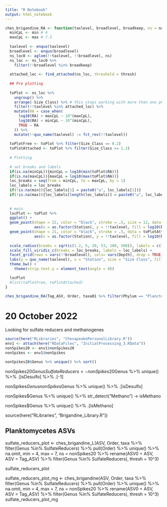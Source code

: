```yaml
---
title: "R Notebook"
output: html_notebook
---
```


```r
ches_brigandine_RA <- function(taxlevel, broadlevel, broadkeep, ns = nonSpikes20, min = NA, max = NA, thresh = 10^6){
  minCpL <- min # 4
  maxCpL <- max # 7.5
  
  taxlevel <- enquo(taxlevel)
  broadlevel <- enquo(broadlevel)
  ns_loc0 <- aglom(!!taxlevel, !!broadlevel, ns)
  ns_loc <- ns_loc0 %>%
    filter(!!broadlevel %in% broadkeep)
  
  attached_loc <- find_attached(ns_loc, threshold = thresh)
  
  ## Pre plotting
  
  toPlot <- ns_loc %>%
    ungroup() %>%
    arrange(-Size_Class) %>% # this stops working with more than one phylum # are there NA values?
    filter(!!taxlevel %in% attached_loc) %>%
    mutate(RA = case_when(
      log10(RA) > maxCpL ~ 10^(maxCpL),
      log10(RA) < minCpL ~ 10^(minCpL),
      TRUE ~ RA
    )) %>%
    mutate(!!quo_name(taxlevel) := fct_rev(!!taxlevel))
  
  toPlotFree <- toPlot %>% filter(Size_Class == 0.2)
  toPlotAttached <- toPlot %>% filter(Size_Class >= 1.2)
  
  # Plotting
  
  # set breaks and labels
  if(is.na(minCpL)){minCpL = log10(min(toPlot$RA))}
  if(is.na(maxCpL)){maxCpL = log10(max(toPlot$RA))}
  loc_breaks = seq(from = minCpL, to = maxCpL, by = 1)
  loc_labels = loc_breaks
  if(!is.na(min)){loc_labels[1] = paste0("≤", loc_labels[1])}
  if(!is.na(max)){loc_labels[length(loc_labels)] = paste0("≥", loc_labels[length(loc_labels)])}
  
  
  # main
  locPlot <- toPlot %>%
  ggplot() +
  geom_point(shape = 22, color = "black", stroke = .5, size = 12, data = toPlotFree,
             aes(x = as.factor(Station), y = !!taxlevel, fill = log10(RA))) +
  geom_point(shape = 21, color = "black", stroke = .5, data = toPlotAttached,
             aes(x = as.factor(Station), y = !!taxlevel, fill = log10(RA), size = sqrt(Size_Class))) +
  
  scale_radius(breaks = sqrt(c(1.2, 5, 20, 53, 180, 500)), labels = c(1.2, 5, 20, 53, 180, 500), range = c(1, 10)) +
  scale_fill_viridis_c(breaks = loc_breaks, labels = loc_labels) +
  facet_grid(rows = vars(!!broadlevel), cols= vars(Depth), drop = TRUE, scales = "free", space = "free") +
  labs(y = quo_name(taxlevel), x = "Station", size = "Size Class", fill = "log10(RA)") +
  theme_bw() +
    theme(strip.text.y = element_text(angle = 0))

  locPlot
  #list(toPlotFree, toPlotAttached)
}
```



```r
ches_brigandine_RA(Tag_ASV, Order, taxa01 %>% filter(Phylum == "Planctomycetes") %>% pull(Order) %>% unique() %>% na.omit(), thresh = 10^6, min = 1)
```

# 20 October 2022
Looking for sulfate reducers and methanogenes

```r
source(here("RLibraries", "ChesapeakePersonalLibrary.R"))
env1 <- attach(here("RDataFiles", "InitialProcessing_3.RData"))
nonSpikes20 <- env1$nonSpikes20
nonSpikes <- env1$nonSpikes
```

```r
nonSpikes20$Genus %>% unique() %>% sort()
```

nonSpikes20$Genus %>% unique() %>% str_detect("Desulfo") -> isDesulfo
SulfateReducers <- nonSpikes20$Genus %>% unique() %>% .[isDesulfo] %>% .[-1]

nonSpikes$Genus %>% unique() %>% str_detect("Desulfo") -> isDesulfo
nonSpikes$Genus %>% unique() %>% .[isDesulfo]

nonSpikes$Genus %>% unique() %>% str_detect("Methano") -> isMethano

nonSpikes$Genus %>% unique() %>% .[isMethano]

source(here("RLibraries", "Brigandine_Library.R"))

## Planktomycetes ASVs


sulfate_reducers_plot <- ches_brigandine_L(ASV, Order,
taxa %>% filter(Genus %in% SulfateReducers) %>% pull(Order) %>% unique() %>% na.omit,
min = 4, max = 7, 
ns = nonSpikes20 %>% rename(ASV0 = ASV, ASV = Tag_ASV) %>% 
filter(Genus %in% SulfateReducers),
thresh = 10^3)
                
                
sulfate_reducers_plot

sulfate_reducers_plot_mg <- ches_brigandine(ASV, Order,
taxa %>% filter(Genus %in% SulfateReducers) %>% pull(Order) %>% unique() %>% na.omit,
min = 4, max = 7, 
ns = nonSpikes20 %>% rename(ASV0 = ASV, ASV = Tag_ASV) %>% 
filter(Genus %in% SulfateReducers),
thresh = 10^3)
sulfate_reducers_plot_mg


